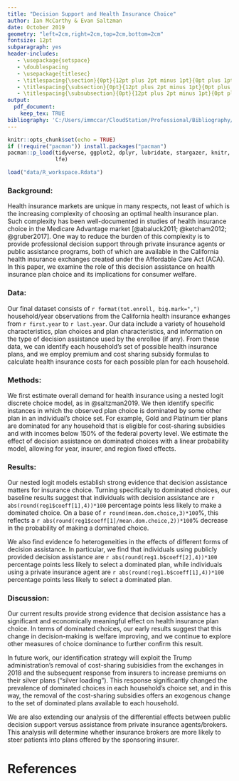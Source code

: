 ```yaml
---
title: "Decision Support and Health Insurance Choice"
author: Ian McCarthy & Evan Saltzman
date: October 2019
geometry: "left=2cm,right=2cm,top=2cm,bottom=2cm"
fontsize: 12pt
subparagraph: yes
header-includes:
   - \usepackage{setspace}
   - \doublespacing
   - \usepackage{titlesec}
   - \titlespacing{\section}{0pt}{12pt plus 2pt minus 1pt}{0pt plus 1pt minus 1pt}
   - \titlespacing{\subsection}{0pt}{12pt plus 2pt minus 1pt}{0pt plus 1pt minus 1pt}
   - \titlespacing{\subsubsection}{0pt}{12pt plus 2pt minus 1pt}{0pt plus 1pt minus 1pt}
output: 
  pdf_document:
    keep_tex: TRUE
bibliography: 'C:/Users/immccar/CloudStation/Professional/Bibliography/BibTeX_Library.bib'
---
```


```r
knitr::opts_chunk$set(echo = TRUE)
if (!require("pacman")) install.packages("pacman")
pacman::p_load(tidyverse, ggplot2, dplyr, lubridate, stargazer, knitr, kableExtra,
               lfe)
```

```r
load("data/R_workspace.Rdata")
```
### Background:
Health insurance markets are unique in many respects, not least of which is the increasing complexity of choosing an optimal health insurance plan. Such complexity has been well-documented in studies of health insurance choice in the Medicare Advantage market [@abaluck2011; @ketcham2012; @gruber2017]. One way to reduce the burden of this complexity is to provide professional decision support through private insurance agents or public assistance programs, both of which are available in the California health insurance exchanges created under the Affordable Care Act (ACA). In this paper, we examine the role of this decision assistance on health insurance plan choice and its implications for consumer welfare.

### Data:
Our final dataset consists of `r format(tot.enroll, big.mark=",")` household/year observations from the California health insurance exhanges from `r first.year` to `r last.year`. Our data include a variety of household characteristics, plan choices and plan characteristics, and information on the type of decision assistance used by the enrollee (if any). From these data, we can identify each household's set of possible health insurance plans, and we employ premium and cost sharing subsidy formulas to calculate health insurance costs for each possible plan for each household.


### Methods:
We first estimate overall demand for health insurance using a nested logit discrete choice model, as in @saltzman2019. We then identify specific instances in which the observed plan choice is dominated by some other plan in an individual's choice set. For example, Gold and Platinum tier plans are dominated for any household that is eligible for cost-sharing subsidies and with incomes below 150% of the federal poverty level. We estimate the effect of decision assistance on dominated choices with a linear probability model, allowing for year, insurer, and region fixed effects. 


### Results:
Our nested logit models establish strong evidence that decision assistance matters for insurance choice. Turning specifically to dominated choices, our baseline results suggest that individuals with decision assistance are `r abs(round(reg1$coeff[1],4))*100` percentage points less likely to make a dominated choice. On a base of `r round(mean.dom.choice,3)*100`%, this reflects a `r abs(round(reg1$coeff[1]/mean.dom.choice,2))*100`% decrease in the probability of making a dominated choice. 

We also find evidence fo heterogeneities in the effects of different forms of decision assistance. In particular, we find that individuals using publicly provided decision assistance are `r abs(round(reg1.b$coeff[2],4))*100` percentage points less likely to select a dominated plan, while individuals using a private insurance agent are `r abs(round(reg1.b$coeff[1],4))*100` percentage points less likely to select a dominated plan. 

### Discussion:
Our current results provide strong evidence that decision assistance has a significant and economically meaningful effect on health insurance plan choice. In terms of dominated choices, our early results suggest that this change in decision-making is welfare improving, and we continue to explore other measures of choice dominance to further confirm this result.

In future work, our identification strategy will exploit the Trump administration's removal of cost-sharing subisidies from the exchanges in 2018 and the subsequent response from insurers to increase premiums on their silver plans ("silver loading"). This response significantly changed the prevalence of dominated choices in each household's choice set, and in this way, the removal of the cost-sharing subsidies offers an exogenous change to the set of dominated plans available to each household. 

We are also extending our analysis of the differential effects between public decision support versus assistance from private insurance agents/brokers. This analysis will determine whether insurance brokers are more likely to steer patients into plans offered by the sponsoring insurer.


<!-- Preliminary results further suggest strong heterogeneities across different types of decision assistance, with insurance-based decision support (i.e., insurance brokers) more likely to steer patients into plans offered by the sponsoring insurer. The steering effect appears sufficiently strong such that individuals using an insurance broker are no less likely to choose a dominated plan than individuals with no decision support. The reduction in prevalence of dominated choices is therefore driven entirely by publicly provided decision assistance. -->

# References